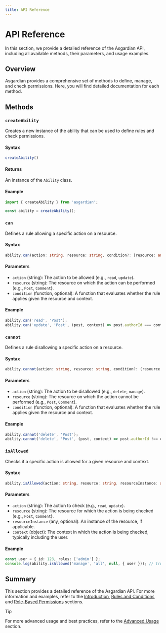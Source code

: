 ```yaml
---
title: API Reference
---
```


# API Reference

In this section, we provide a detailed reference of the Asgardian API, including all available methods, their parameters, and usage examples.

## Overview

Asgardian provides a comprehensive set of methods to define, manage, and check permissions. Here, you will find detailed documentation for each method.

## Methods

### `createAbility`

Creates a new instance of the ability that can be used to define rules and check permissions.

#### Syntax

```ts
createAbility()
```

#### Returns

An instance of the `Ability` class.

#### Example

```ts
import { createAbility } from 'asgardian';

const ability = createAbility();
```

### `can`

Defines a rule allowing a specific action on a resource.

#### Syntax

```ts
ability.can(action: string, resource: string, condition?: (resource: any, context: any) => boolean)
```

#### Parameters

- `action` (string): The action to be allowed (e.g., `read`, `update`).
- `resource` (string): The resource on which the action can be performed (e.g., `Post`, `Comment`).
- `condition` (function, optional): A function that evaluates whether the rule applies given the resource and context.

#### Example

```ts
ability.can('read', 'Post');
ability.can('update', 'Post', (post, context) => post.authorId === context.userId);
```

### `cannot`

Defines a rule disallowing a specific action on a resource.

#### Syntax

```ts
ability.cannot(action: string, resource: string, condition?: (resource: any, context: any) => boolean)
```

#### Parameters

- `action` (string): The action to be disallowed (e.g., `delete`, `manage`).
- `resource` (string): The resource on which the action cannot be performed (e.g., `Post`, `Comment`).
- `condition` (function, optional): A function that evaluates whether the rule applies given the resource and context.

#### Example

```ts
ability.cannot('delete', 'Post');
ability.cannot('delete', 'Post', (post, context) => post.authorId !== context.userId);
```

### `isAllowed`

Checks if a specific action is allowed for a given resource and context.

#### Syntax

```ts
ability.isAllowed(action: string, resource: string, resourceInstance: any, context: any)
```

#### Parameters

- `action` (string): The action to check (e.g., `read`, `update`).
- `resource` (string): The resource for which the action is being checked (e.g., `Post`, `Comment`).
- `resourceInstance` (any, optional): An instance of the resource, if applicable.
- `context` (object): The context in which the action is being checked, typically including the user.

#### Example

```ts
const user = { id: 123, roles: ['admin'] };
console.log(ability.isAllowed('manage', 'all', null, { user })); // true
```

## Summary

This section provides a detailed reference of the Asgardian API. For more information and examples, refer to the [Introduction](/), [Rules and Conditions](/docs/rules-and-conditions), and [Role-Based Permissions](/docs/role-based-permissions) sections.

> [!TIP]
>
> For more advanced usage and best practices, refer to the [Advanced Usage](/docs/advanced-usage) section.